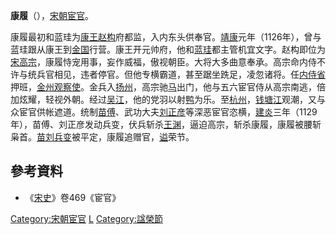 '''康履'''（{{bd|？||1129年|}}），[[宋朝|宋朝]][[宦官|宦官]]。
       
康履最初和蓝珪为[[康王|康王]][[赵构|赵构]]府都监，入内东头供奉官。[[靖康|靖康]]元年（1126年），曾与蓝珪跟从康王到[[金国|金国]]行营。康王开元帅府，他和[[蓝珪|蓝珪]]都主管机宜文字。赵构即位为[[宋高宗|宋高宗]]，康履恃宠用事，妄作威福，傲视朝臣。大将大多曲意奉承。高宗命内侍不许与统兵官相见，违者停官。但他专横霸道，甚至踞坐跣足，凌忽诸将。任[[内侍省|内侍省]]押班，[[金州|金州]][[观察使|观察使]]。金兵入[[扬州|扬州]]，高宗驰[[马|马]]出门，他与五六宦官侍从高宗南逃，倍加炫耀，轻视外朝。经过[[吴江|吴江]]，他的党羽以射[[鸭|鸭]]为乐。至[[杭州|杭州]]，[[钱塘江|钱塘江]]观潮，又与众宦官供帐遮道。统制[[苗傅|苗傅]]、武功大夫[[刘正彦_(宋朝)|刘正彦]]等深恶宦官恣横，[[建炎|建炎]]三年（1129年），苗傅、刘正彦发动兵变，伏兵斩杀[[王渊_(宋朝)|王渊]]，逼迫高宗，斩杀康履，康履被腰斩枭首。[[苗刘兵变|苗刘兵变]]被平定，康履追赠官，[[谥|谥]]荣节。
== 參考資料 ==
* 《[[宋史|宋史]]》卷469《宦官》

{{DEFAULTSORT:K}}
[[Category:宋朝宦官|Category:宋朝宦官]]
[[Category:康姓|L]]
[[Category:諡榮節|Category:諡榮節]]